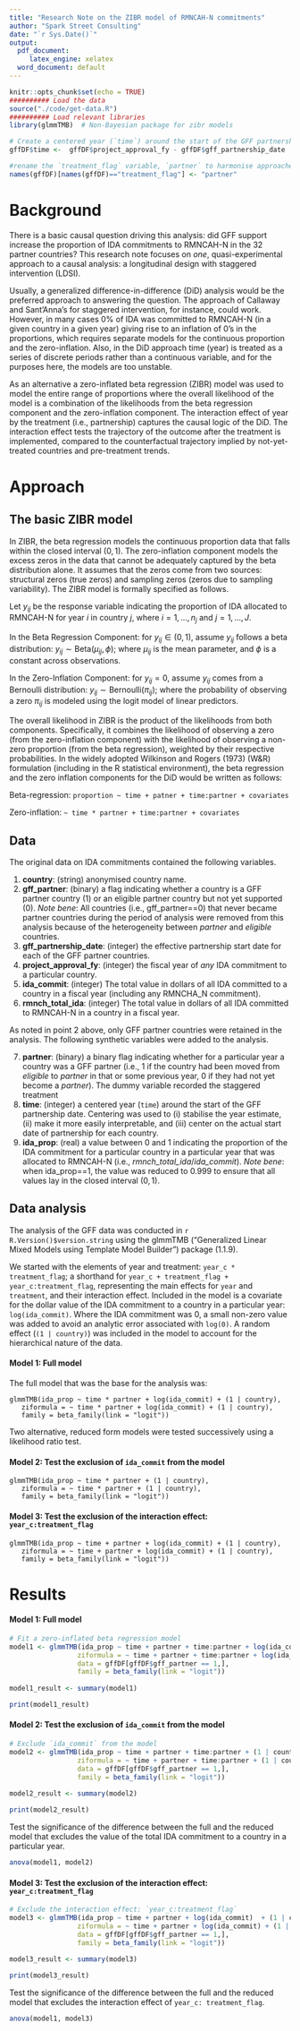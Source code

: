 ```yaml
---
title: "Research Note on the ZIBR model of RMNCAH-N commitments"
author: "Spark Street Consulting"
date: "`r Sys.Date()`"
output:
  pdf_document:
     latex_engine: xelatex
  word_document: default
---
```


```r
knitr::opts_chunk$set(echo = TRUE)
########## Load the data
source("./code/get-data.R")
########## Load relevant libraries
library(glmmTMB)  # Non-Bayesian package for zibr models

# Create a centered year (`time`) around the start of the GFF partnership date.
gffDF$time <-  gffDF$project_approval_fy - gffDF$gff_partnership_date 

#rename the `treatment_flag` variable, `partner` to harmonise approaches. 
names(gffDF)[names(gffDF)=="treatment_flag"] <- "partner"

```


# Background
There is a basic causal question driving this analysis: did GFF support increase the proportion of IDA commitments to RMNCAH-N in the $32$ partner countries? This research note focuses on _one_, quasi-experimental approach to a causal analysis: a longitudinal design with staggered intervention (LDSI). 

Usually, a generalized difference-in-difference (DiD) analysis would be the preferred approach to answering the question. The approach of Callaway and Sant'Anna's for staggered intervention, for instance, could work. However, in many cases $0$% of IDA was committed to RMNCAH-N (in a given country in a given year) giving rise to an inflation of $0$'s in the proportions, which requires separate models for the continuous proportion and the zero-inflation.  Also, in the DiD approach time (year) is treated as a series of discrete periods rather than a continuous variable, and for the purposes here, the models are too unstable.

As an alternative a zero-inflated beta regression (ZIBR) model was used to model the entire range of proportions where the overall likelihood of the model is a combination of the likelihoods from the beta regression component and the zero-inflation component. The interaction effect of year by the treatment (i.e., partnership) captures the causal logic of the DiD. The interaction effect tests the trajectory of the outcome after the treatment is implemented, compared to the counterfactual trajectory implied by not-yet-treated countries and pre-treatment trends.

# Approach

## The basic ZIBR model

In ZIBR, the beta regression models the continuous proportion data that falls within the closed interval $(0, 1)$. The zero-inflation component models the excess zeros in the data that cannot be adequately captured by the beta distribution alone. It assumes that the zeros come from two sources: structural zeros (true zeros) and sampling zeros (zeros due to sampling variability). The ZIBR model is formally specified as follows.

Let $y_{ij}$ be the response variable indicating the proportion of IDA allocated to RMNCAH-N for year $i$ in country $j$, where $i = 1, ..., n_j$ and $j = 1, ..., J$.

In the Beta Regression Component: for $y_{ij} \in (0, 1)$, assume $y_{ij}$ follows a beta distribution: $y_{ij} \sim \mathrm{Beta}(\mu_{ij}, \phi)$; where $\mu_{ij}$ is the mean parameter, and $\phi$ is a constant across observations.

In the Zero-Inflation Component: for $y_{ij} = 0$, assume $y_{ij}$ comes from a Bernoulli distribution: $y_{ij} \sim \mathrm{Bernoulli}(\pi_{ij})$; where the probability of observing a zero $\pi_{ij}$ is modeled using the logit model of linear predictors.

The overall likelihood in ZIBR is the product of the likelihoods from both components. Specifically, it combines the likelihood of observing a zero (from the zero-inflation component) with the likelihood of observing a non-zero proportion (from the beta regression), weighted by their respective probabilities. In the widely adopted Wilkinson and Rogers (1973) (W&R) formulation (including in the R statistical environment), the beta regression and the zero inflation components for the DiD would be written as follows:

Beta-regression: `proportion ~ time + patner + time:partner + covariates`

Zero-inflation: `~ time * partner + time:partner + covariates`


## Data

The original data on IDA commitments contained the following variables. 

1. **country**: (string) anonymised country name.
2. **gff_partner**: (binary) a flag indicating whether a country is a GFF partner country (1) or an eligible partner country but not yet supported (0). _Note bene_: All countries (i.e., gff_partner==0) that never became partner countries during the period of analysis were removed from this analysis because of the heterogeneity between _partner_ and _eligible_ countries.
3. **gff_partnership_date**: (integer) the effective partnership start date for each of the GFF partner countries.
4. **project_approval_fy**: (integer) the fiscal year of _any_ IDA commitment to a particular country.
5. **ida_commit**: (integer) The total value in dollars of all IDA committed to a country in a fiscal year (including any RMNCHA_N commitment).
6. **rmnch_total_ida**: (integer) The total value in dollars of all IDA committed to RMNCAH-N in a country in a fiscal year.

As noted in point $2$ above, only GFF partner countries were retained in the analysis. The following synthetic variables were added to the analysis.

7. **partner**: (binary) a binary flag indicating whether for a particular year a country was a GFF partner (i.e., 1 if the country had been moved from _eligible_ to _partner_ in that or some previous year, 0 if they had not yet become a _partner_). The dummy variable recorded the staggered treatment
8. **time**: (integer) a centered year (`time`) around the start of the GFF partnership date. Centering was used to (i) stabilise the year estimate, (ii) make it more easily interpretable, and (iii) center on the actual start date of partnership for each country.
9. **ida_prop**: (real) a value between 0 and 1 indicating the proportion of the IDA commitment for a particular country in a particular year that was allocated to RMNCAH-N (i.e., _rmnch_total_ida_/_ida_commit_). _Note bene_: when ida_prop==1, the value was reduced to $0.999$ to ensure that all values lay in the closed interval $(0,1)$.


## Data analysis

The analysis of the GFF data was conducted in `r R.Version()$version.string` using the glmmTMB ("Generalized Linear Mixed Models using Template Model Builder") package (1.1.9).

We started with the elements of year and treatment: `year_c * treatment_flag`; a shorthand for `year_c + treatment_flag + year_c:treatment_flag`, representing the main effects for `year` and `treatment`, and their interaction effect. Included in the model is a covariate for the dollar value of the IDA commitment to a country in a particular year: `log(ida_commit)`. Where the IDA commitment was 0, a small non-zero value was added to avoid an analytic error associated with `log(0)`. A random effect (`(1 | country)`) was included in the model to account for the hierarchical nature of the data.


#### Model 1: Full model

The full model that was the base for the analysis was:
```
glmmTMB(ida_prop ~ time * partner + log(ida_commit) + (1 | country), 
   ziformula = ~ time * partner + log(ida_commit) + (1 | country),
   family = beta_family(link = "logit"))
```

Two alternative, reduced form models were tested successively using a likelihood ratio test.


#### Model 2: Test the exclusion of `ida_commit` from the model
```
glmmTMB(ida_prop ~ time * partner + (1 | country), 
   ziformula = ~ time * partner + (1 | country),
   family = beta_family(link = "logit"))
```

#### Model 3: Test the exclusion of the interaction effect: `year_c:treatment_flag`
```
glmmTMB(ida_prop ~ time + partner + log(ida_commit) + (1 | country), 
   ziformula = ~ time + partner + log(ida_commit) + (1 | country),
   family = beta_family(link = "logit"))
```

# Results

#### Model 1: Full model

``` r
# Fit a zero-inflated beta regression model
model1 <- glmmTMB(ida_prop ~ time + partner + time:partner + log(ida_commit) + (1 | country), 
                 ziformula = ~ time + partner + time:partner + log(ida_commit) + (1 | country),
                 data = gffDF[gffDF$gff_partner == 1,], 
                 family = beta_family(link = "logit"))
                 
model1_result <- summary(model1)
```

```r
print(model1_result)
```

#### Model 2: Test the exclusion of `ida_commit` from the model

``` r
# Exclude `ida_commit` from the model
model2 <- glmmTMB(ida_prop ~ time + partner + time:partner + (1 | country), 
                 ziformula = ~ time + partner + time:partner + (1 | country),
                 data = gffDF[gffDF$gff_partner == 1,], 
                 family = beta_family(link = "logit"))
                 
model2_result <- summary(model2)
```

```r
print(model2_result)
```

Test the significance of the difference between the full and the reduced model that excludes the value of the total IDA commitment to a country in a particular year.

```r
anova(model1, model2)
```

#### Model 3: Test the exclusion of the interaction effect: `year_c:treatment_flag`

``` r
# Exclude the interaction effect: `year_c:treatment_flag`
model3 <- glmmTMB(ida_prop ~ time + partner + log(ida_commit)  + (1 | country), 
                 ziformula = ~ time + partner + log(ida_commit) + (1 | country),
                 data = gffDF[gffDF$gff_partner == 1,], 
                 family = beta_family(link = "logit"))
                 
model3_result <- summary(model3)
```

```r
print(model3_result)
```

Test the significance of the difference between the full and the reduced model that excludes the interaction effect of `year_c: treatment_flag`.

```r
anova(model1, model3)
```